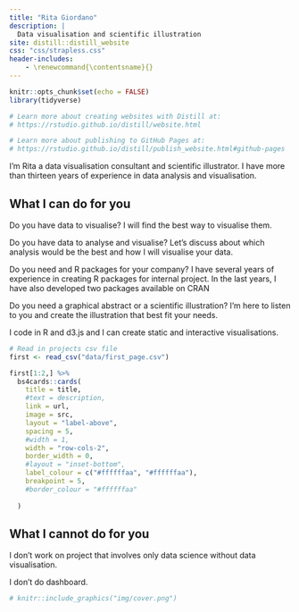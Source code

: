 ```yaml
---
title: "Rita Giordano"
description: |
  Data visualisation and scientific illustration
site: distill::distill_website
css: "css/strapless.css"
header-includes:
    - \renewcommand{\contentsname}{}
---
```

<!-- Remove margin under images -->
<!-- <style> -->
<!-- d-article div.sourceCode pre { -->
<!--   background: #dae7f1; -->
<!-- } -->

<!-- code { -->
<!--   background-color: #dae7f1; -->
<!-- } -->

<!-- d-article pre  { -->
<!--   background-color: #dae7f1; -->
<!-- } -->


```r
knitr::opts_chunk$set(echo = FALSE)
library(tidyverse)

# Learn more about creating websites with Distill at:
# https://rstudio.github.io/distill/website.html

# Learn more about publishing to GitHub Pages at:
# https://rstudio.github.io/distill/publish_website.html#github-pages

```
I'm Rita a data visualisation consultant and scientific illustrator. I have more than thirteen years of experience in data analysis and visualisation. 

## What I can do for you
Do you have data to visualise? I will find the best way to visualise them. 

Do you have data to analyse and visualise? Let's discuss about which analysis would be the best and how I will visualise your data.

Do you need and R packages for your company? I have several years of experience in creating R packages for internal project. In the last years, I have also developed two packages available on CRAN 

Do you need a graphical abstract or a scientific illustration? I'm here to listen to you and create the illustration that best fit your needs.

I code in R and d3.js and I can create static and interactive visualisations.

```r
# Read in projects csv file 
first <- read_csv("data/first_page.csv")
```

```r
first[1:2,] %>% 
  bs4cards::cards(
    title = title,
    #text = description,
    link = url,
    image = src,
    layout = "label-above",
    spacing = 5,
    #width = 1,
    width = "row-cols-2",
    border_width = 0,
    #layout = "inset-bottom",
    label_colour = c("#ffffffaa", "#ffffffaa"),
    breakpoint = 5,
    #border_colour = "#ffffffaa"
    
  )
```

## What I cannot do for you
I don't work on project that involves only data science without data visualisation. 

I don't do dashboard.

```r
# knitr::include_graphics("img/cover.png")
```

